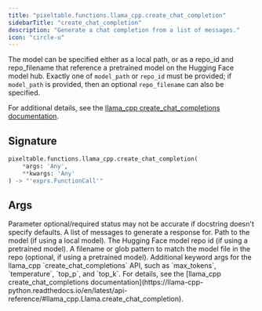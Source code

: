 ```yaml
---
title: "pixeltable.functions.llama_cpp.create_chat_completion"
sidebarTitle: "create_chat_completion"
description: "Generate a chat completion from a list of messages."
icon: "circle-u"
---
```

The model can be specified either as a local path, or as a repo_id and repo_filename that reference a pretrained model on the Hugging Face model hub. Exactly one of `model_path` or `repo_id` must be provided; if `model_path` is provided, then an optional `repo_filename` can also be specified.

For additional details, see the [llama_cpp create_chat_completions documentation](https://llama-cpp-python.readthedocs.io/en/latest/api-reference/#llama_cpp.Llama.create_chat_completion).


## Signature

```python
pixeltable.functions.llama_cpp.create_chat_completion(
    *args: 'Any',
    **kwargs: 'Any'
) -> "'exprs.FunctionCall'"
```

## Args

<Note>
Parameter optional/required status may not be accurate if docstring doesn't specify defaults.
</Note>

<ParamField path="messages" type="string" required>
  A list of messages to generate a response for.


</ParamField>

<ParamField path="model_path" type="string" required>
  Path to the model (if using a local model).


</ParamField>

<ParamField path="repo_id" type="string" required>
  The Hugging Face model repo id (if using a pretrained model).


</ParamField>

<ParamField path="repo_filename" type="string" required>
  A filename or glob pattern to match the model file in the repo (optional, if using a pretrained model).


</ParamField>

<ParamField path="model_kwargs" type="string" required>
  Additional keyword args for the llama_cpp `create_chat_completions` API, such as `max_tokens`, `temperature`, `top_p`, and `top_k`. For details, see the [llama_cpp create_chat_completions documentation](https://llama-cpp-python.readthedocs.io/en/latest/api-reference/#llama_cpp.Llama.create_chat_completion).


</ParamField>

